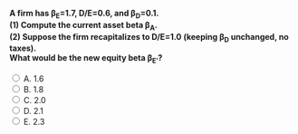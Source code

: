 ::: {.question-block}

<form onsubmit="event.preventDefault(); checkAnswer('module4_mcq_q49')" data-correct-answer="D">
  <strong style="display: block;">
  A firm has β<sub>E</sub>=1.7, D/E=0.6, and β<sub>D</sub>=0.1.  
  (1) Compute the current asset beta β<sub>A</sub>.  
  (2) Suppose the firm recapitalizes to D/E=1.0 (keeping β<sub>D</sub> unchanged, no taxes).  
  What would be the new equity beta β<sub>E′</sub>?
  </strong>

  <label><input type="radio" name="module4_mcq_q49" value="A"> A. 1.6</label><br>
  <label><input type="radio" name="module4_mcq_q49" value="B"> B. 1.8</label><br>
  <label><input type="radio" name="module4_mcq_q49" value="C"> C. 2.0</label><br>
  <label><input type="radio" name="module4_mcq_q49" value="D"> D. 2.1</label><br>
  <label><input type="radio" name="module4_mcq_q49" value="E"> E. 2.3</label><br>
</form>

<div id="feedback-module4_mcq_q49" class="feedback" data-status="" style="display:none;">
✅ Correct: D. ≈ 2.1.  
(1) With D/E=0.6 ⇒ E/V=0.625, D/V=0.375.  
β<sub>A</sub> = 0.625×1.7 + 0.375×0.1 = 1.0625 + 0.0375 = 1.10.  
(2) With D/E=1.0 (E/V=0.5, D/V=0.5): β<sub>E′</sub> = β<sub>A</sub> + (D/E)(β<sub>A</sub>−β<sub>D</sub>)  
= 1.10 + 1.0×(1.10−0.10) = 2.10.  
👉 Higher leverage magnifies equity risk relative to asset risk.
</div>

:::
